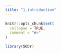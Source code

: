 ```yaml
---
title: "1_introduction"
---
```


```r
knitr::opts_chunk$set(
  collapse = TRUE,
  comment = "#>"
)
```

```r
library(SGDr)
```
